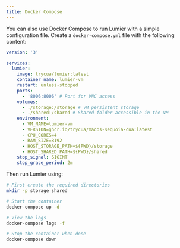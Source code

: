 ```yaml
---
title: Docker Compose
---
```


You can also use Docker Compose to run Lumier with a simple configuration file. Create a `docker-compose.yml` file with the following content:

```yaml
version: '3'

services:
  lumier:
    image: trycua/lumier:latest
    container_name: lumier-vm
    restart: unless-stopped
    ports:
      - '8006:8006' # Port for VNC access
    volumes:
      - ./storage:/storage # VM persistent storage
      - ./shared:/shared # Shared folder accessible in the VM
    environment:
      - VM_NAME=lumier-vm
      - VERSION=ghcr.io/trycua/macos-sequoia-cua:latest
      - CPU_CORES=4
      - RAM_SIZE=8192
      - HOST_STORAGE_PATH=${PWD}/storage
      - HOST_SHARED_PATH=${PWD}/shared
    stop_signal: SIGINT
    stop_grace_period: 2m
```

Then run Lumier using:

```bash
# First create the required directories
mkdir -p storage shared

# Start the container
docker-compose up -d

# View the logs
docker-compose logs -f

# Stop the container when done
docker-compose down
```
